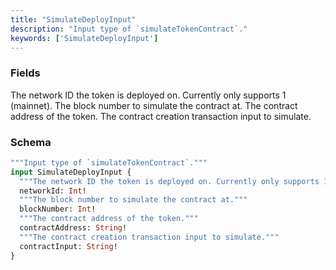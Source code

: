 ```yaml
---
title: "SimulateDeployInput"
description: "Input type of `simulateTokenContract`."
keywords: ['SimulateDeployInput']
---
```


### Fields

<ResponseField name="networkId" type="Int!" required>
  The network ID the token is deployed on. Currently only supports 1 (mainnet).
</ResponseField>

<ResponseField name="blockNumber" type="Int!" required>
  The block number to simulate the contract at.
</ResponseField>

<ResponseField name="contractAddress" type="String!" required>
  The contract address of the token.
</ResponseField>

<ResponseField name="contractInput" type="String!" required>
  The contract creation transaction input to simulate.
</ResponseField>

### Schema


```graphql 
"""Input type of `simulateTokenContract`."""
input SimulateDeployInput {
  """The network ID the token is deployed on. Currently only supports 1 (mainnet)."""
  networkId: Int!
  """The block number to simulate the contract at."""
  blockNumber: Int!
  """The contract address of the token."""
  contractAddress: String!
  """The contract creation transaction input to simulate."""
  contractInput: String!
}
```
